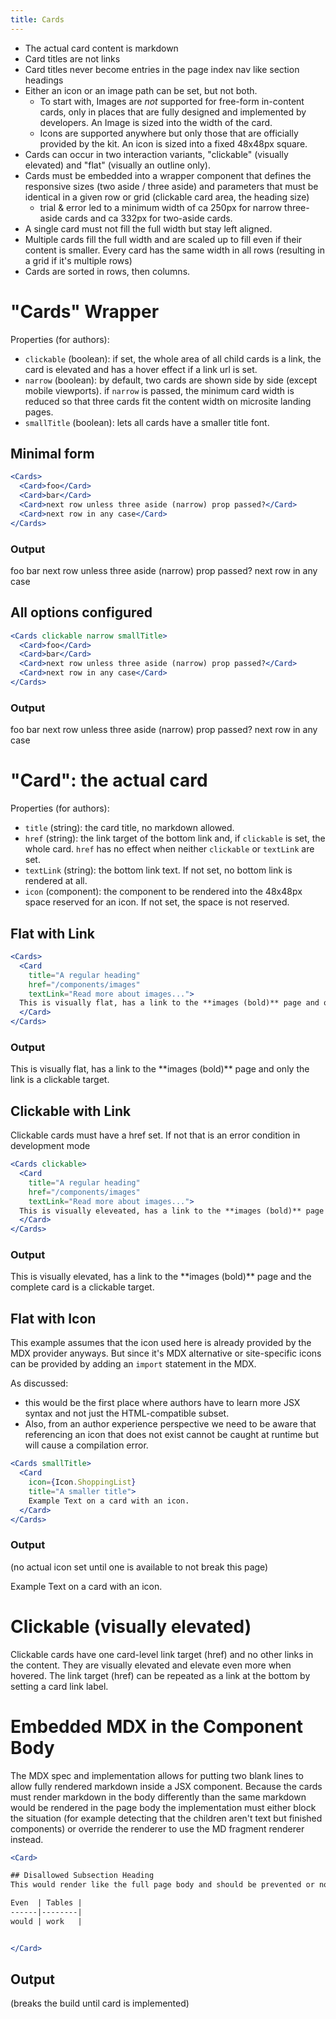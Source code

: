 ```yaml
---
title: Cards
---
```


 * The actual card content is markdown
 * Card titles are not links
 * Card titles never become entries in the page index nav like section headings
 * Either an icon or an image path can be set, but not both.
   * To start with, Images are _not_ supported for free-form in-content cards, only in places that are fully designed and implemented by developers. An Image is sized into the width of the card.
   * Icons are supported anywhere but only those that are officially provided by the kit. An icon is sized into a fixed 48x48px square.
 * Cards can occur in two interaction variants, "clickable" (visually elevated) and "flat" (visually an outline only).
 * Cards must be embedded into a wrapper component that defines the responsive sizes (two aside / three aside) and parameters that must be identical in a given row or grid (clickable card area, the heading size)
   * trial & error led to a minimum width of ca 250px for narrow three-aside cards and ca 332px for two-aside cards.
 * A single card must not fill the full width but stay left aligned.
 * Multiple cards fill the full width and are scaled up to fill even if their content is smaller. Every card has the same width in all rows (resulting in a grid if it's multiple rows)
 * Cards are sorted in rows, then columns.

# "Cards" Wrapper

 Properties (for authors):
 * `clickable` (boolean): if set, the whole area of all child cards is a link, the card is elevated and has a hover effect if a link url is set.
 * `narrow` (boolean): by default, two cards are shown side by side (except mobile viewports). if `narrow` is passed, the minimum card width is reduced so that three cards fit the content width on microsite landing pages.
 * `smallTitle` (boolean): lets all cards have a smaller title font.

## Minimal form

```jsx
<Cards>
  <Card>foo</Card>
  <Card>bar</Card>
  <Card>next row unless three aside (narrow) prop passed?</Card>
  <Card>next row in any case</Card>
</Cards>
```
### Output

<Cards>
  <Card>foo</Card>
  <Card>bar</Card>
  <Card>next row unless three aside (narrow) prop passed?</Card>
  <Card>next row in any case</Card>
</Cards>


## All options configured

```jsx
<Cards clickable narrow smallTitle>
  <Card>foo</Card>
  <Card>bar</Card>
  <Card>next row unless three aside (narrow) prop passed?</Card>
  <Card>next row in any case</Card>
</Cards>
```

### Output

<Cards clickable narrow smallTitle>
  <Card>foo</Card>
  <Card>bar</Card>
  <Card>next row unless three aside (narrow) prop passed?</Card>
  <Card>next row in any case</Card>
</Cards>

# "Card": the actual card

Properties (for authors):
 * `title` (string): the card title, no markdown allowed.
 * `href` (string): the link target of the bottom link and, if `clickable` is set, the whole card. `href` has no effect when neither `clickable` or `textLink` are set.
 * `textLink` (string): the bottom link text. If not set, no bottom link is rendered at all.
 * `icon` (component): the component to be rendered into the 48x48px space reserved for an icon. If not set, the space is not reserved.

## Flat with Link

```jsx
<Cards>
  <Card
    title="A regular heading"
    href="/components/images"
    textLink="Read more about images...">
  This is visually flat, has a link to the **images (bold)** page and only the link is a clickable target.
  </Card>
</Cards>
```

### Output

<Cards>
  <Card
    title="A regular heading"
    href="/components/images"
    textLink="Read more about images...">
  This is visually flat, has a link to the **images (bold)** page and only the link is a clickable target.
  </Card>
</Cards>

## Clickable with Link

<Info>Clickable cards must have a href set. If not that is an error condition in development mode</Info>

```jsx
<Cards clickable>
  <Card
    title="A regular heading"
    href="/components/images"
    textLink="Read more about images...">
  This is visually eleveated, has a link to the **images (bold)** page and the complete card is a clickable target.
  </Card>
</Cards>
```

### Output

<Cards clickable>
  <Card
    title="A regular heading"
    href="/components/images"
    textLink="Read more about images...">
  This is visually elevated, has a link to the **images (bold)** page and the complete card is a clickable target.
  </Card>
</Cards>

## Flat with Icon

This example assumes that the icon used here is already provided by the MDX provider anyways. But since it's MDX alternative or site-specific icons can be provided by adding an `import` statement in the MDX.

<Warning>

As discussed:
 * this would be the first place where authors have to learn more JSX syntax and not just the HTML-compatible subset.
 * Also, from an author experience perspective we need to be aware that referencing an icon that does not exist cannot be caught at runtime but will cause a compilation error.

</Warning>

```jsx
<Cards smallTitle>
  <Card
    icon={Icon.ShoppingList}
    title="A smaller title">
    Example Text on a card with an icon.
  </Card>
</Cards>
```

### Output

(no actual icon set until one is available to not break this page)

<Cards smallTitle>
  <Card
    icon={function(){}}
    title="A smaller title">
    Example Text on a card with an icon.
  </Card>
</Cards>

# Clickable (visually elevated)

Clickable cards have one card-level link target (href) and no other links in the content.
They are visually elevated and elevate even more when hovered.
The link target (href) can be repeated as a link at the bottom by setting a card link label.

# Embedded MDX in the Component Body

The MDX spec and implementation allows for putting two blank lines to allow fully rendered markdown inside a JSX component. Because the cards must render markdown in the body differently than the same markdown would be rendered in the page body the implementation must either block the situation (for example detecting that the children aren't text but finished components) or override the renderer to use the MD fragment renderer instead.

```jsx
<Card>

## Disallowed Subsection Heading
This would render like the full page body and should be prevented or not done

Even  | Tables |
------|--------|
would | work   |


</Card>
```

## Output

(breaks the build until card is implemented)
